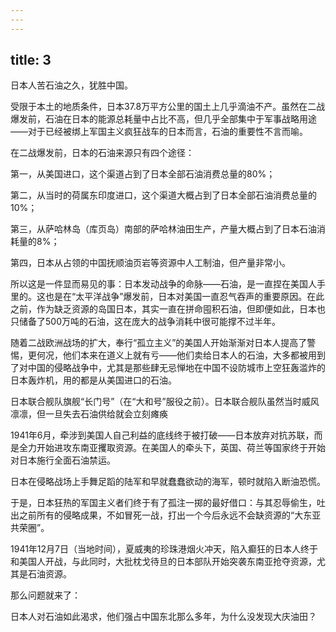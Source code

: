 ```yaml
---
---
---
```

title: 3
---



日本人苦石油之久，犹胜中国。

受限于本土的地质条件，日本37.8万平方公里的国土上几乎滴油不产。虽然在二战爆发前，石油在日本的能源总耗量中占比不高，但几乎全部集中于军事战略用途——对于已经被绑上军国主义疯狂战车的日本而言，石油的重要性不言而喻。

在二战爆发前，日本的石油来源只有四个途径：

第一，从美国进口，这个渠道占到了日本全部石油消费总量的80%；

第二，从当时的荷属东印度进口，这个渠道大概占到了日本全部石油消费总量的10%；

第三，从萨哈林岛（库页岛）南部的萨哈林油田生产，产量大概占到了日本石油消耗量的8%；

第四，日本从占领的中国抚顺油页岩等资源中人工制油，但产量非常小。

所以这是一件显而易见的事：日本发动战争的命脉——石油，是一直捏在美国人手里的。这也是在“太平洋战争”爆发前，日本对美国一直忍气吞声的重要原因。在此之前，作为缺乏资源的岛国日本，其实一直在拼命囤积石油，但即便如此，日本也只储备了500万吨的石油，这在庞大的战争消耗中很可能撑不过半年。

随着二战欧洲战场的扩大，奉行“孤立主义”的美国人开始渐渐对日本人提高了警惕，更何况，他们本来在道义上就有亏——他们卖给日本人的石油，大多都被用到了对中国的侵略战争中，尤其是那些肆无忌惮地在中国不设防城市上空狂轰滥炸的日本轰炸机，用的都是从美国进口的石油。

日本联合舰队旗舰“长门号”（在“大和号”服役之前）。日本联合舰队虽然当时威风凛凛，但一旦失去石油供给就会立刻瘫痪



1941年6月，牵涉到美国人自己利益的底线终于被打破——日本放弃对抗苏联，而是全力开始进攻东南亚攫取资源。在美国人的牵头下，英国、荷兰等国家终于开始对日本施行全面石油禁运。

日本在侵略战场上手舞足蹈的陆军和早就蠢蠢欲动的海军，顿时就陷入断油恐慌。

于是，日本狂热的军国主义者们终于有了孤注一掷的最好借口：与其忍辱偷生，吐出之前所有的侵略成果，不如冒死一战，打出一个今后永远不会缺资源的“大东亚共荣圈”。

1941年12月7日（当地时间），夏威夷的珍珠港烟火冲天，陷入癫狂的日本人终于和美国人开战，与此同时，大批枕戈待旦的日本部队开始突袭东南亚抢夺资源，尤其是石油资源。

那么问题就来了：

日本人对石油如此渴求，他们强占中国东北那么多年，为什么没发现大庆油田？
